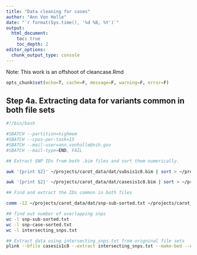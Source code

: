 ```yaml
---
title: "Data cleaning for cases"
author: "Ann Von Holle"
date: "`r format(Sys.time(), '%d %B, %Y')`"
output:
  html_document:
    toc: true
    toc_depth: 2
editor_options: 
  chunk_output_type: console
---
```


Note: This work is an offshoot of cleancase.Rmd


```r

opts_chunk$set(echo=T, cache=F, message=F, warning=F, error=F)

```


## Step 4a. Extracting data for variants common in both file sets

<!-- Source: https://martha-labbook.netlify.app/posts/extracting-data-for-variants-common-in-both-file-sets/ -->

```sh
#!/bin/bash

#SBATCH --partition=highmem
#SBATCH --cpus-per-task=15
#SBATCH --mail-user=ann.vonholle@nih.gov
#SBATCH --mail-type=END, FAIL

## Extract SNP IDs from both .bim files and sort them numerically.

awk '{print $2}' ~/projects/carot_data/dat/subsis1c8.bim | sort > ~/projects/carot_data/dat/snp-sub-sorted.txt

awk '{print $2}' ~/projects/carot_data/dat/casesis1c8.bim | sort > ~/projects/carot_data/dat/snp-case-sorted.txt

## Find and extract the IDs common in both files

comm -12 ~/projects/carot_data/dat/snp-sub-sorted.txt ~/projects/carot_data/dat/snp-case-sorted.txt > ~/projects/carot_data/dat/intersecting_snps.txt

## find out number of overlapping snps
wc -l snp-sub-sorted.txt
wc -l snp-case-sorted.txt
wc -l intersecting_snps.txt

## Extract data using intersecting_snps.txt from origninal file sets
plink --bfile casesis1c8 --extract intersecting_snps.txt --make-bed --out plink_output/casesis1c8_intersect

```
